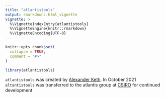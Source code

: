 ```yaml
---
title: "atlantistools"
output: rmarkdown::html_vignette
vignette: >
  %\VignetteIndexEntry{atlantistools}
  %\VignetteEngine{knitr::rmarkdown}
  %\VignetteEncoding{UTF-8}
---
```


```r
knitr::opts_chunk$set(
  collapse = TRUE,
  comment = "#>"
)
```

```r
library(atlantistools)
```

`atlantistools` was created by [Alexander Keth](https://github.com/alketh). In October 2021 `altantistools` was transferred to the atlantis group at [CSIRO](https://github.com/Atlantis-Ecosystem-Model) for continued development




